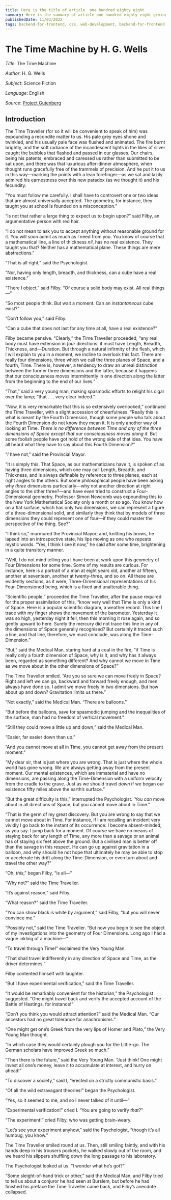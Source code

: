 ```yaml
---
title: Here is the title of article  one hundred eighty eight
summary: Here is the summary of article one hundred eighty eight giving a gimplse of the article
publishedDate: 11/03/2022
tags: backend-for-frontend, css, web-development, backend-for-frontend, reactjs
---
```


# The Time Machine by H. G. Wells

_Title_: The Time Machine

_Author_: H. G. Wells

_Subject_: Science Fiction

_Language_: English

_Source_: [Project Gutenberg](https://www.gutenberg.org/ebooks/35)

## Introduction

The Time Traveller (for so it will be convenient to speak of him) was
expounding a recondite matter to us. His pale grey eyes shone and
twinkled, and his usually pale face was flushed and animated. The fire
burnt brightly, and the soft radiance of the incandescent lights in the
lilies of silver caught the bubbles that flashed and passed in our
glasses. Our chairs, being his patents, embraced and caressed us rather
than submitted to be sat upon, and there was that luxurious
after-dinner atmosphere, when thought runs gracefully free of the
trammels of precision. And he put it to us in this way—marking the
points with a lean forefinger—as we sat and lazily admired his
earnestness over this new paradox (as we thought it) and his fecundity.

“You must follow me carefully. I shall have to controvert one or two
ideas that are almost universally accepted. The geometry, for instance,
they taught you at school is founded on a misconception.”

“Is not that rather a large thing to expect us to begin upon?” said
Filby, an argumentative person with red hair.

“I do not mean to ask you to accept anything without reasonable ground
for it. You will soon admit as much as I need from you. You know of
course that a mathematical line, a line of thickness _nil_, has no real
existence. They taught you that? Neither has a mathematical plane.
These things are mere abstractions.”

“That is all right,” said the Psychologist.

“Nor, having only length, breadth, and thickness, can a cube have a
real existence.”

“There I object,” said Filby. “Of course a solid body may exist. All
real things—”

“So most people think. But wait a moment. Can an _instantaneous_ cube
exist?”

“Don’t follow you,” said Filby.

“Can a cube that does not last for any time at all, have a real
existence?”

Filby became pensive. “Clearly,” the Time Traveller proceeded, “any
real body must have extension in _four_ directions: it must have
Length, Breadth, Thickness, and—Duration. But through a natural
infirmity of the flesh, which I will explain to you in a moment, we
incline to overlook this fact. There are really four dimensions, three
which we call the three planes of Space, and a fourth, Time. There is,
however, a tendency to draw an unreal distinction between the former
three dimensions and the latter, because it happens that our
consciousness moves intermittently in one direction along the latter
from the beginning to the end of our lives.”

“That,” said a very young man, making spasmodic efforts to relight his
cigar over the lamp; “that . . . very clear indeed.”

“Now, it is very remarkable that this is so extensively overlooked,”
continued the Time Traveller, with a slight accession of cheerfulness.
“Really this is what is meant by the Fourth Dimension, though some
people who talk about the Fourth Dimension do not know they mean it. It
is only another way of looking at Time. _There is no difference between
Time and any of the three dimensions of Space except that our
consciousness moves along it_. But some foolish people have got hold of
the wrong side of that idea. You have all heard what they have to say
about this Fourth Dimension?”

“_I_ have not,” said the Provincial Mayor.

“It is simply this. That Space, as our mathematicians have it, is
spoken of as having three dimensions, which one may call Length,
Breadth, and Thickness, and is always definable by reference to three
planes, each at right angles to the others. But some philosophical
people have been asking why _three_ dimensions particularly—why not
another direction at right angles to the other three?—and have even
tried to construct a Four-Dimensional geometry. Professor Simon Newcomb
was expounding this to the New York Mathematical Society only a month
or so ago. You know how on a flat surface, which has only two
dimensions, we can represent a figure of a three-dimensional solid, and
similarly they think that by models of three dimensions they could
represent one of four—if they could master the perspective of the
thing. See?”

“I think so,” murmured the Provincial Mayor; and, knitting his brows,
he lapsed into an introspective state, his lips moving as one who
repeats mystic words. “Yes, I think I see it now,” he said after some
time, brightening in a quite transitory manner.

“Well, I do not mind telling you I have been at work upon this geometry
of Four Dimensions for some time. Some of my results are curious. For
instance, here is a portrait of a man at eight years old, another at
fifteen, another at seventeen, another at twenty-three, and so on. All
these are evidently sections, as it were, Three-Dimensional
representations of his Four-Dimensioned being, which is a fixed and
unalterable thing.

“Scientific people,” proceeded the Time Traveller, after the pause
required for the proper assimilation of this, “know very well that Time
is only a kind of Space. Here is a popular scientific diagram, a
weather record. This line I trace with my finger shows the movement of
the barometer. Yesterday it was so high, yesterday night it fell, then
this morning it rose again, and so gently upward to here. Surely the
mercury did not trace this line in any of the dimensions of Space
generally recognised? But certainly it traced such a line, and that
line, therefore, we must conclude, was along the Time-Dimension.”

“But,” said the Medical Man, staring hard at a coal in the fire, “if
Time is really only a fourth dimension of Space, why is it, and why has
it always been, regarded as something different? And why cannot we move
in Time as we move about in the other dimensions of Space?”

The Time Traveller smiled. “Are you so sure we can move freely in
Space? Right and left we can go, backward and forward freely enough,
and men always have done so. I admit we move freely in two dimensions.
But how about up and down? Gravitation limits us there.”

“Not exactly,” said the Medical Man. “There are balloons.”

“But before the balloons, save for spasmodic jumping and the
inequalities of the surface, man had no freedom of vertical movement.”

“Still they could move a little up and down,” said the Medical Man.

“Easier, far easier down than up.”

“And you cannot move at all in Time, you cannot get away from the
present moment.”

“My dear sir, that is just where you are wrong. That is just where the
whole world has gone wrong. We are always getting away from the present
moment. Our mental existences, which are immaterial and have no
dimensions, are passing along the Time-Dimension with a uniform
velocity from the cradle to the grave. Just as we should travel _down_
if we began our existence fifty miles above the earth’s surface.”

“But the great difficulty is this,” interrupted the Psychologist. ’You
_can_ move about in all directions of Space, but you cannot move about
in Time.”

“That is the germ of my great discovery. But you are wrong to say that
we cannot move about in Time. For instance, if I am recalling an
incident very vividly I go back to the instant of its occurrence: I
become absent-minded, as you say. I jump back for a moment. Of course
we have no means of staying back for any length of Time, any more than
a savage or an animal has of staying six feet above the ground. But a
civilised man is better off than the savage in this respect. He can go
up against gravitation in a balloon, and why should he not hope that
ultimately he may be able to stop or accelerate his drift along the
Time-Dimension, or even turn about and travel the other way?”

“Oh, _this_,” began Filby, “is all—”

“Why not?” said the Time Traveller.

“It’s against reason,” said Filby.

“What reason?” said the Time Traveller.

“You can show black is white by argument,” said Filby, “but you will
never convince me.”

“Possibly not,” said the Time Traveller. “But now you begin to see the
object of my investigations into the geometry of Four Dimensions. Long
ago I had a vague inkling of a machine—”

“To travel through Time!” exclaimed the Very Young Man.

“That shall travel indifferently in any direction of Space and Time, as
the driver determines.”

Filby contented himself with laughter.

“But I have experimental verification,” said the Time Traveller.

“It would be remarkably convenient for the historian,” the Psychologist
suggested. “One might travel back and verify the accepted account of
the Battle of Hastings, for instance!”

“Don’t you think you would attract attention?” said the Medical Man.
“Our ancestors had no great tolerance for anachronisms.”

“One might get one’s Greek from the very lips of Homer and Plato,” the
Very Young Man thought.

“In which case they would certainly plough you for the Little-go. The
German scholars have improved Greek so much.”

“Then there is the future,” said the Very Young Man. “Just think! One
might invest all one’s money, leave it to accumulate at interest, and
hurry on ahead!”

“To discover a society,” said I, “erected on a strictly communistic
basis.”

“Of all the wild extravagant theories!” began the Psychologist.

“Yes, so it seemed to me, and so I never talked of it until—”

“Experimental verification!” cried I. “You are going to verify _that_?”

“The experiment!” cried Filby, who was getting brain-weary.

“Let’s see your experiment anyhow,” said the Psychologist, “though it’s
all humbug, you know.”

The Time Traveller smiled round at us. Then, still smiling faintly, and
with his hands deep in his trousers pockets, he walked slowly out of
the room, and we heard his slippers shuffling down the long passage to
his laboratory.

The Psychologist looked at us. “I wonder what he’s got?”

“Some sleight-of-hand trick or other,” said the Medical Man, and Filby
tried to tell us about a conjuror he had seen at Burslem, but before he
had finished his preface the Time Traveller came back, and Filby’s
anecdote collapsed.
